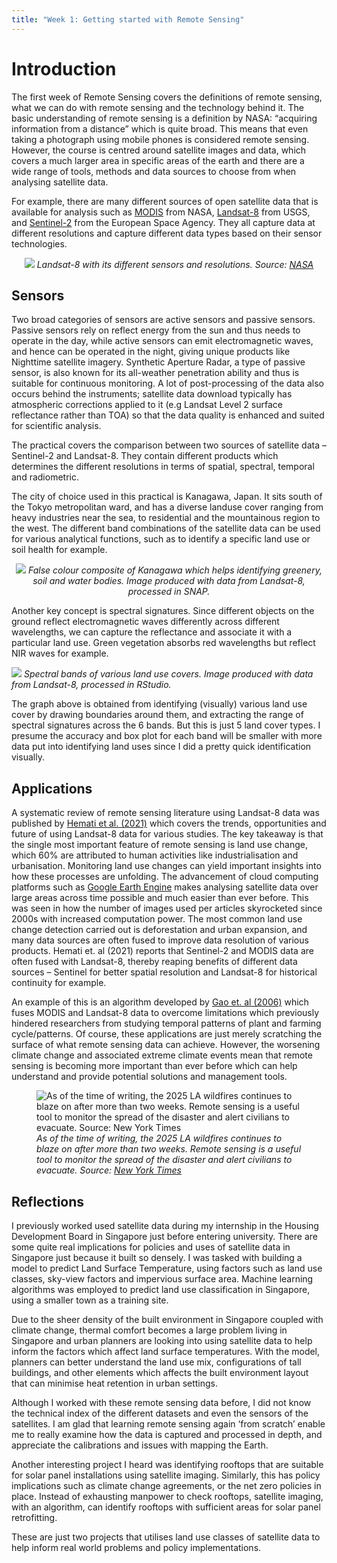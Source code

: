 ```yaml
---
title: "Week 1: Getting started with Remote Sensing"
---
```


# Introduction

The first week of Remote Sensing covers the definitions of remote sensing, what we can do with remote sensing and the technology behind it. The basic understanding of remote sensing is a definition by NASA: “acquiring information from a distance” which is quite broad. This means that even taking a photograph using mobile phones is considered remote sensing. However, the course is centred around satellite images and data, which covers a much larger area in specific areas of the earth and there are a wide range of tools, methods and data sources to choose from when analysing satellite data.

For example, there are many different sources of open satellite data that is available for analysis such as [MODIS](https://modis.gsfc.nasa.gov/data/) from NASA, [Landsat-8](https://www.usgs.gov/landsat-missions/landsat-8) from USGS, and [Sentinel-2](https://dataspace.copernicus.eu/explore-data/data-collections/sentinel-data/sentinel-2) from the European Space Agency. They all capture data at different resolutions and capture different data types based on their sensor technologies.

::: {style="text-align: center;"}
![](images/landsatsensor.png) *Landsat-8 with its different sensors and resolutions. Source: [NASA](https://landsat.gsfc.nasa.gov/satellites/landsat-8/)*
:::

## Sensors

Two broad categories of sensors are active sensors and passive sensors. Passive sensors rely on reflect energy from the sun and thus needs to operate in the day, while active sensors can emit electromagnetic waves, and hence can be operated in the night, giving unique products like Nighttime satellite imagery. Synthetic Aperture Radar, a type of passive sensor, is also known for its all-weather penetration ability and thus is suitable for continuous monitoring. A lot of post-processing of the data also occurs behind the instruments; satellite data download typically has atmospheric corrections applied to it (e.g Landsat Level 2 surface reflectance rather than TOA) so that the data quality is enhanced and suited for scientific analysis.

The practical covers the comparison between two sources of satellite data – Sentinel-2 and Landsat-8. They contain different products which determines the different resolutions in terms of spatial, spectral, temporal and radiometric.

The city of choice used in this practical is Kanagawa, Japan. It sits south of the Tokyo metropolitan ward, and has a diverse landuse cover ranging from heavy industries near the sea, to residential and the mountainous region to the west. The different band combinations of the satellite data can be used for various analytical functions, such as to identify a specific land use or soil health for example.

::: {style="text-align: center;"}
![](images/false_colorsnap.png) *False colour composite of Kanagawa which helps identifying greenery, soil and water bodies. Image produced with data from Landsat-8, processed in SNAP.*
:::

Another key concept is spectral signatures. Since different objects on the ground reflect electromagnetic waves differently across different wavelengths, we can capture the reflectance and associate it with a particular land use. Green vegetation absorbs red wavelengths but reflect NIR waves for example.

![](images/sentinel_bands.png) *Spectral bands of various land use covers. Image produced with data from Landsat-8, processed in RStudio.*

The graph above is obtained from identifying (visually) various land use cover by drawing boundaries around them, and extracting the range of spectral signatures across the 6 bands. But this is just 5 land cover types. I presume the accuracy and box plot for each band will be smaller with more data put into identifying land uses since I did a pretty quick identification visually.

## Applications

A systematic review of remote sensing literature using Landsat-8 data was published by [Hemati et al. (2021)](https://www.mdpi.com/2072-4292/13/15/2869) which covers the trends, opportunities and future of using Landsat-8 data for various studies. The key takeaway is that the single most important feature of remote sensing is land use change, which 60% are attributed to human activities like industrialisation and urbanisation. Monitoring land use changes can yield important insights into how these processes are unfolding. The advancement of cloud computing platforms such as [Google Earth Engine](https://earthengine.google.com/) makes analysing satellite data over large areas across time possible and much easier than ever before. This was seen in how the number of images used per articles skyrocketed since 2000s with increased computation power. The most common land use change detection carried out is deforestation and urban expansion, and many data sources are often fused to improve data resolution of various products. Hemati et. al (2021) reports that Sentinel-2 and MODIS data are often fused with Landsat-8, thereby reaping benefits of different data sources – Sentinel for better spatial resolution and Landsat-8 for historical continuity for example.

An example of this is an algorithm developed by [Gao et. al (2006)](https://ieeexplore.ieee.org/abstract/document/1661809?casa_token=HPKL0dF0_jwAAAAA:iQ20ybhANdhmxxiMGFD7FOrMEGB_mUG60pzL_Cwx32r-N55fxqDkGw4wuQAd9WnGr-XgrR58Fw) which fuses MODIS and Landsat-8 data to overcome limitations which previously hindered researchers from studying temporal patterns of plant and farming cycle/patterns. Of course, these applications are just merely scratching the surface of what remote sensing data can achieve. However, the worsening climate change and associated extreme climate events mean that remote sensing is becoming more important than ever before which can help understand and provide potential solutions and management tools.

![*As of the time of writing, the 2025 LA wildfires continues to blaze on after more than two weeks. Remote sensing is a useful tool to monitor the spread of the disaster and alert civilians to evacuate. Source: [New York Times](https://www.nytimes.com/live/2025/01/22/us/los-angeles-wildfires-california)*](images/wildfire.png)

## Reflections

I previously worked used satellite data during my internship in the Housing Development Board in Singapore just before entering university. There are some quite real implications for policies and uses of satellite data in Singapore just because it built so densely. I was tasked with building a model to predict Land Surface Temperature, using factors such as land use classes, sky-view factors and impervious surface area. Machine learning algorithms was employed to predict land use classification in Singapore, using a smaller town as a training site.

Due to the sheer density of the built environment in Singapore coupled with climate change, thermal comfort becomes a large problem living in Singapore and urban planners are looking into using satellite data to help inform the factors which affect land surface temperatures. With the model, planners can better understand the land use mix, configurations of tall buildings, and other elements which affects the built environment layout that can minimise heat retention in urban settings.

Although I worked with these remote sensing data before, I did not know the technical index of the different datasets and even the sensors of the satellites. I am glad that learning remote sensing again 'from scratch' enable me to really examine how the data is captured and processed in depth, and appreciate the calibrations and issues with mapping the Earth.

Another interesting project I heard was identifying rooftops that are suitable for solar panel installations using satellite imaging. Similarly, this has policy implications such as climate change agreements, or the net zero policies in place. Instead of exhausting manpower to check rooftops, satellite imaging, with an algorithm, can identify rooftops with sufficient areas for solar panel retrofitting.

These are just two projects that utilises land use classes of satellite data to help inform real world problems and policy implementations.
